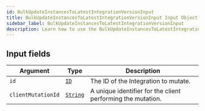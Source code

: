 ```yaml
---
id: BulkUpdateInstancesToLatestIntegrationVersionInput
title: BulkUpdateInstancesToLatestIntegrationVersionInput Input Object
sidebar_label: BulkUpdateInstancesToLatestIntegrationVersionInput
description: Learn how to use the BulkUpdateInstancesToLatestIntegrationVersionInput Input Object for Prismatic's API.
---
```


## Input fields

| Argument           | Type                                     | Description                                                 |
| ------------------ | ---------------------------------------- | ----------------------------------------------------------- |
| `id`               | [`ID`](api/schema/scalar/ID.mdx)         | The ID of the Integration to mutate.                        |
| `clientMutationId` | [`String`](api/schema/scalar/String.mdx) | A unique identifier for the client performing the mutation. |
